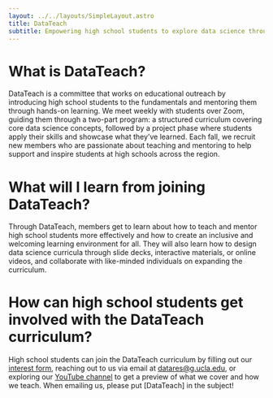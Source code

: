 ---
layout: ../../layouts/SimpleLayout.astro
title: DataTeach
subtitle: Empowering high school students to explore data science through hands-on learning, guided mentorship, and real-world projects!
---

# What is DataTeach?

DataTeach is a committee that works on educational outreach by introducing high school students to the fundamentals and mentoring them through hands-on learning. We meet weekly with students over Zoom, guiding them through a two-part program: a structured curriculum covering core data science concepts, followed by a project phase where students apply their skills and showcase what they’ve learned. Each fall, we recruit new members who are passionate about teaching and mentoring to help support and inspire students at high schools across the region.


# What will I learn from joining DataTeach?

Through DataTeach, members get to learn about how to teach and mentor high school students more effectively and how to create an inclusive and welcoming learning environment for all. They will also learn how to design data science curricula through slide decks, interactive materials, or online videos, and collaborate with like-minded individuals on expanding the curriculum.

# How can high school students get involved with the DataTeach curriculum?
High school students can join the DataTeach curriculum by filling out our [interest form](https://forms.gle/rt9GXEwV6cCJKSzq9), reaching out to us via email at datares@g.ucla.edu, or exploring our [YouTube channel](https://www.youtube.com/@DataTeachatUCLA) to get a preview of what we cover and how we teach. When emailing us, please put [DataTeach] in the subject!

